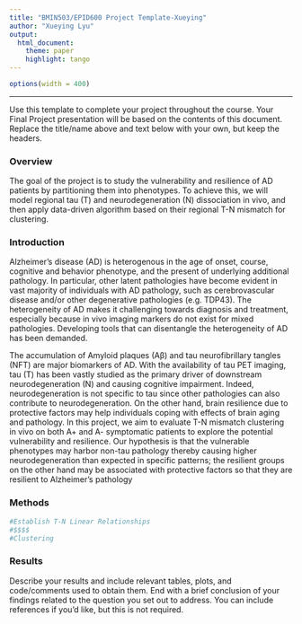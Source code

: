 ```yaml
---
title: "BMIN503/EPID600 Project Template-Xueying"
author: "Xueying Lyu"
output: 
  html_document:
    theme: paper 
    highlight: tango
---
```

```r
options(width = 400)
```  
***
Use this template to complete your project throughout the course. Your Final Project presentation will be based on the contents of this document. Replace the title/name above and text below with your own, but keep the headers.

### Overview
The goal of the project is to study the vulnerability and resilience of AD patients by partitioning them into phenotypes. To achieve this, we will model regional tau (T) and neurodegeneration (N) dissociation in vivo, and then apply data-driven algorithm based on their regional T-N mismatch for clustering. 


### Introduction 
Alzheimer’s disease (AD) is heterogenous in the age of onset, course, cognitive and behavior phenotype, and the present of underlying additional pathology. In particular, other latent pathologies have become evident in vast majority of individuals with AD pathology, such as cerebrovascular disease and/or other degenerative pathologies (e.g. TDP43). The heterogeneity of AD makes it challenging towards diagnosis and treatment, especially because in vivo imaging markers do not exist for mixed pathologies. Developing tools that can disentangle the heterogeneity of AD has been demanded.

The accumulation of Amyloid plaques (Aβ) and tau neurofibrillary tangles (NFT) are major biomarkers of AD. With the availability of tau PET imaging, tau (T) has been vastly studied as the primary driver of downstream neurodegeneration (N) and causing cognitive impairment. Indeed, neurodegeneration is not specific to tau since other pathologies can also contribute to neurodegeneration. On the other hand, brain resilience due to protective factors may help individuals coping with effects of brain aging and pathology. In this project, we aim to evaluate T-N mismatch clustering in vivo on both A+ and A- symptomatic patients to explore the potential vulnerability and resilience. Our hypothesis is that the vulnerable phenotypes may harbor non-tau pathology thereby causing higher neurodegeneration than expected in specific patterns; the resilient groups on the other hand may be associated with protective factors so that they are resilient to Alzheimer’s pathology



### Methods
```r
#Establish T-N Linear Relationships
#$$$$
#Clustering
```



### Results
Describe your results and include relevant tables, plots, and code/comments used to obtain them. End with a brief conclusion of your findings related to the question you set out to address. You can include references if you'd like, but this is not required.
